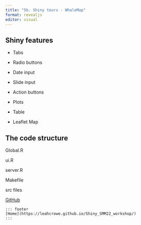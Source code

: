 ```yaml
---
title: "5b. Shiny tours - WhaleMap"
format: revealjs
editor: visual
---
```


## Shiny features

-   Tabs

-   Radio buttons

-   Date input

-   Slide input

-   Action buttons

-   Plots

-   Table

-   Leaflet Map

## The code structure

Global.R

ui.R

server.R

Makefile

src files

[GitHub](https://github.com/hansenjohnson/WhaleMap)

    ::: footer
    [Home](https://leahcrowe.github.io/Shiny_SMM22_workshop/)
    :::